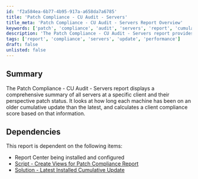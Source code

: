 ```yaml
---
id: 'f2a584ea-6b77-4b95-917a-a658da7a6785'
title: 'Patch Compliance - CU Audit - Servers'
title_meta: 'Patch Compliance - CU Audit - Servers Report Overview'
keywords: ['patch', 'compliance', 'audit', 'servers', 'report', 'cumulative', 'update']
description: 'The Patch Compliance - CU Audit - Servers report provides a detailed overview of the patch status of servers at a specific client, highlighting the duration each machine has been on an outdated cumulative update and calculating a compliance score for the client based on this data.'
tags: ['report', 'compliance', 'servers', 'update', 'performance']
draft: false
unlisted: false
---
```

## Summary

The Patch Compliance - CU Audit - Servers report displays a comprehensive summary of all servers at a specific client and their perspective patch status. It looks at how long each machine has been on an older cumulative update than the latest, and calculates a client compliance score based on that information.

## Dependencies

This report is dependent on the following items:

- Report Center being installed and configured
- [Script - Create Views for Patch Compliance Report](https://proval.itglue.com/5078775/docs/17897696)
- [Solution - Latest Installed Cumulative Update](https://proval.itglue.com/5078775/docs/12850104)

